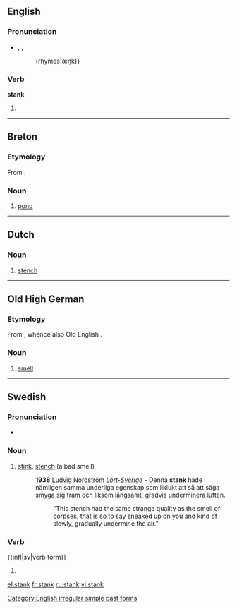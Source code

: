 ==English==

===Pronunciation===
* {{enPR|stăngk}}, {{IPA|/stæŋk/}}, {{SAMPA|/st{Nk/}}
*: {rhymes|æŋk}}

===Verb===
'''stank'''

# {{simple past of|[[stink]]}}

[[Category:English irregular simple past forms]]

----

==Breton==

===Etymology===
From {{etyl|fro|br}} {{term|estanc|lang=fro}}.

===Noun===
{{infl|br|noun|g=m}}

# [[pond]]

----

==Dutch==

===Noun===
{{nl-noun|g=m|pl=stanken|dim=stankje}}

# [[stench]]

----

==Old High German==

===Etymology===
From {{proto|Germanic|stankwaz|lang=goh}}, whence also Old English {{term|stenc|stenċ|lang=ang}}.

===Noun===
{{infl|goh|noun|g=m}}

# [[smell]]

----

==Swedish==

===Pronunciation===
*{{audio|Sv-en stank.ogg|audio}}

===Noun===
{{sv-noun-reg-r-c|2=stanke}}
{{infl|sv|noun|g=c}}

# [[stink]], [[stench]]  (a bad smell)
#:'''1938''':[[w:Ludvig Nordström|Ludvig Nordström]] [http://runeberg.org/lortsvrg/kap5p4.html ''Lort-Sverige''] - Denna '''stank''' hade nämligen samma underliga egenskap som liklukt att så att säga smyga sig fram och liksom långsamt, gradvis underminera luften.
#::"This stench had the same strange quality as the smell of corpses, that is so to say sneaked up on you and kind of slowly, gradually undermine the air."

===Verb===
{{infl|sv|verb form}]

# {{form of|past tense|[[stinka]]}}

[[el:stank]]
[[fr:stank]]
[[ru:stank]]
[[vi:stank]]